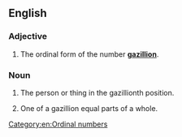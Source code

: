==English==

===Adjective===
{{en-adj|-}}

# {{informal}} The ordinal form of the number '''[[gazillion]]'''.

===Noun===
{{en-noun}}

# {{informal}} The person or thing in the gazillionth position.
# {{informal}} One of a gazillion equal parts of a whole.

[[Category:en:Ordinal numbers]]